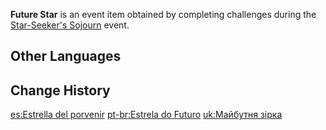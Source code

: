 {{Item Infobox
|id           = 120063
|image        = Item Future Star.png
|type         = Quest Items
|group        = Event Items
|description  = In a certain cosmological setting, the Great Future Star is a precious treasure that contains hope and infinite possibility, and that Future Stars are naught but fragments of that larger whole. If you can gather all six fragments together, you can summon the true Greater Star forth. As for what this greater object looks like or what it can be used for, that has gone unstated.<br />Of course, in some other settings, it might be an object kept in storage by an organization known as the Akademiya, and perhaps its recorded name might even be the Parvo Core. There is a thin layer of dust over this object due to a long period of disuse.
|source1      = [[Star-Seeker's Sojourn]]
|event        = Star-Seeker's Sojourn
}}
'''Future Star''' is an event item obtained by completing challenges during the [[Star-Seeker's Sojourn]] event.

==Other Languages==
{{Other Languages
|default_hidden = 1
|en      = Future Star
|zhs     = 未来星
|zhs_rm  = Wèilái-xīng
|zht     = 未來星
|zht_rm  = Wèilái-xīng
|ja      = 未来星
|ja_rm   = Miraiboshi
|ko      = 미래의 별
|ko_rm   = Mirae-ui Byeol
|es      = Estrella del porvenir
|fr      = Étoile du futur
|ru      = Звезда будущего
|th      = ดวงดาวแห่งอนาคต
|th_rm   = 
|vi      = Sao Tương Lai
|de      = Stern der Zukunft
|id      = Bintang Masa Depan
|pt      = Estrela do Futuro
|tr      = Gelecek Yıldızı
|it      = Stella del futuro
}}

==Change History==
{{Change History|3.1}}

[[es:Estrella del porvenir]]
[[pt-br:Estrela do Futuro]]
[[uk:Майбутня зірка]]